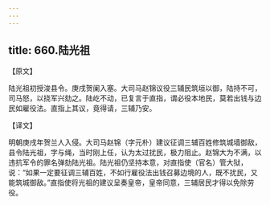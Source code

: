 ```yaml
---
---
---
```

title: 660.陆光祖
---



【原文】

陆光祖初授浚县令。庚戌贺阑入塞。大司马赵锦议役三辅民筑垣以御，陆持不可，司马怒，以挠军兴劾之。陆屹不动，已复言于直指，谓必役本地民，莫若出钱与边民如雇役法。直指上其议，竟得请，三辅乃安。

【译文】

明朝庚戌年贺兰人入侵。大司马赵锦（字元朴）建议征调三辅百姓修筑城墙御敌，县令陆光祖，字与绳，当时刚上任，认为太过扰民，极力阻止。赵锦大为不满，以违抗军令的罪名弹劾陆光祖。陆光祖仍坚持本意，对直指使（官名）管大狱，说：“如果一定要征调三辅百姓，不如行雇役法出钱召募边境的人，既不扰民，又能筑城御敌。”直指使将光祖的建议呈奏皇帝，皇帝同意，三辅居民才得以免除劳役。